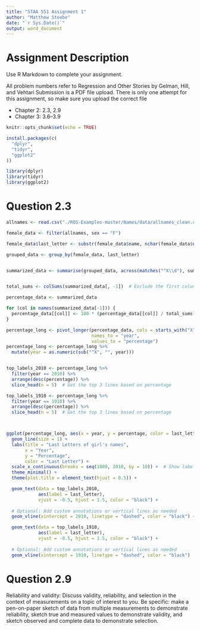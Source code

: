 ```yaml
---
title: "STAA 551 Assignment 1"
author: "Matthew Stoebe"
date: "`r Sys.Date()`"
output: word_document
---
```


# Assignment Description
Use R Markdown to complete your assignment.

All problem numbers refer to Regression and Other Stories by Gelman, Hill, and Vehtari
Submission is a PDF file upload. 
There is only one attempt for this assignment, so make sure you upload the correct file

- Chapter 2: 2.3, 2.9
- Chapter 3: 3.6--3.9

```r
knitr::opts_chunk$set(echo = TRUE)

install.packages(c(
  "dplyr", 
  "tidyr", 
  "ggplot2"
))

library(dplyr)
library(tidyr)
library(ggplot2)

```

# Question 2.3

```r

allnames <- read.csv("./ROS-Examples-master/Names/data/allnames_clean.csv")

female_data <- filter(allnames, sex == "F")

female_data$last_letter <- substr(female_data$name, nchar(female_data$name), nchar(female_data$name))

grouped_data <- group_by(female_data, last_letter)


summarized_data <- summarise(grouped_data, across(matches("^X\\d"), sum, na.rm = TRUE))


total_sums <- colSums(summarized_data[, -1])  # Exclude the first column (last_letter)

percentage_data <- summarized_data

for (col in names(summarized_data[-1])) {
  percentage_data[[col]] <- 100 * (percentage_data[[col]] / total_sums[col])
}

percentage_long <- pivot_longer(percentage_data, cols = starts_with("X"), 
                                names_to = "year", 
                                values_to = "percentage")
percentage_long <- percentage_long %>%
  mutate(year = as.numeric(sub("^X", "", year)))


top_labels_2010 <- percentage_long %>%
  filter(year == 2010) %>%
  arrange(desc(percentage)) %>%
  slice_head(n = 5)  # Get the top 3 lines based on percentage

top_labels_1910 <- percentage_long %>%
  filter(year == 1910) %>%
  arrange(desc(percentage)) %>%
  slice_head(n = 5)  # Get the top 3 lines based on percentage



ggplot(percentage_long, aes(x = year, y = percentage, color = last_letter, group = last_letter)) +
  geom_line(size = 1) +
  labs(title = "Last Letters of girl's names",
       x = "Year",
       y = "Percentage",
       color = "Last Letter") +
  scale_x_continuous(breaks = seq(1880, 2010, by = 10)) +  # Show labels for every 10 years
  theme_minimal() +
  theme(plot.title = element_text(hjust = 0.5)) +

  geom_text(data = top_labels_2010,
            aes(label = last_letter),
            vjust = -0.5, hjust = 1.5, color = "black") +
  
  # Optional: Add custom annotations or vertical lines as needed
  geom_vline(xintercept = 2010, linetype = "dashed", color = "black") +

  geom_text(data = top_labels_1910,
            aes(label = last_letter),
            vjust = -0.5, hjust = 1.5, color = "black") +
  
  # Optional: Add custom annotations or vertical lines as needed
  geom_vline(xintercept = 1910, linetype = "dashed", color = "black")

```



# Question 2.9

Reliability and validity: Discuss validity, reliability, and selection in the context of measurements
on a topic of interest to you. Be specific: make a pen-on-paper sketch of data from multiple
measurements to demonstrate reliability, sketch true and measured values to demonstrate validity,
and sketch observed and complete data to demonstrate selection.

```r

```

